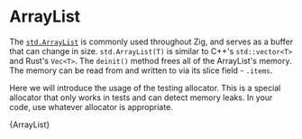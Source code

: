 

# ArrayList

The
[`std.ArrayList`](https://ziglang.org/documentation/master/std/#std.ArrayList)
is commonly used throughout Zig, and serves as a buffer that can change in
size. `std.ArrayList(T)` is similar to C++'s `std::vector<T>` and Rust's
`Vec<T>`. The `deinit()` method frees all of the ArrayList's memory. The memory
can be read from and written to via its slice field - `.items`.

Here we will introduce the usage of the testing allocator. This is a special
allocator that only works in tests and can detect memory leaks. In your code,
use whatever allocator is appropriate.

<CodeBlock language="zig">{ArrayList}</CodeBlock>
